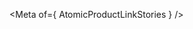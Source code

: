 
<Meta of={ AtomicProductLinkStories } />

<Title />
<Subtitle><Description/></Subtitle>

<CanvasWithGithub
  of={ AtomicProductLinkStories.Default }
  githubPath="commerce/atomic-product-link/atomic-product-link.ts"
/>

## Usage

The `atomic-product-link` component renders a product title as a clickable link. This component is used within `atomic-product-template` components inside the product list:

```html
<atomic-commerce-interface>
  ...
  <atomic-commerce-product-list>
    <atomic-product-template>
      <atomic-product-link></atomic-product-link>
    </atomic-product-template>
  </atomic-commerce-product-list>
</atomic-commerce-interface>
```

### Basic Usage

By default, the component will use the product's `clickUri` and display the product name (`ec_name` field):

```html
<atomic-product-link></atomic-product-link>
```

### Custom Content

You can provide custom content to display inside the link:

```html
<atomic-product-link>
    <atomic-product-text
    field="ec_name"
    class="font-bold">
    </atomic-product-text>
    <div class="text-xs">View Product Details</div>
</atomic-product-link>
```

### Custom href Template

You can customize the link URL using a template literal that references product properties:

```html
<atomic-product-link href-template="${clickUri}?id=${permanentId}"></atomic-product-link>
```

The template can reference any product field and even the window object for more complex URL generation.

### Link Attributes

You can pass additional attributes to the underlying anchor element using the `attributes` slot:

```html
<atomic-product-link>
  <a slot="attributes" target="_blank" rel="noopener"></a>
  View in New Tab
</atomic-product-link>
```

## Examples
<Stories title={""}/>

## Reference
<ArgTypes />
